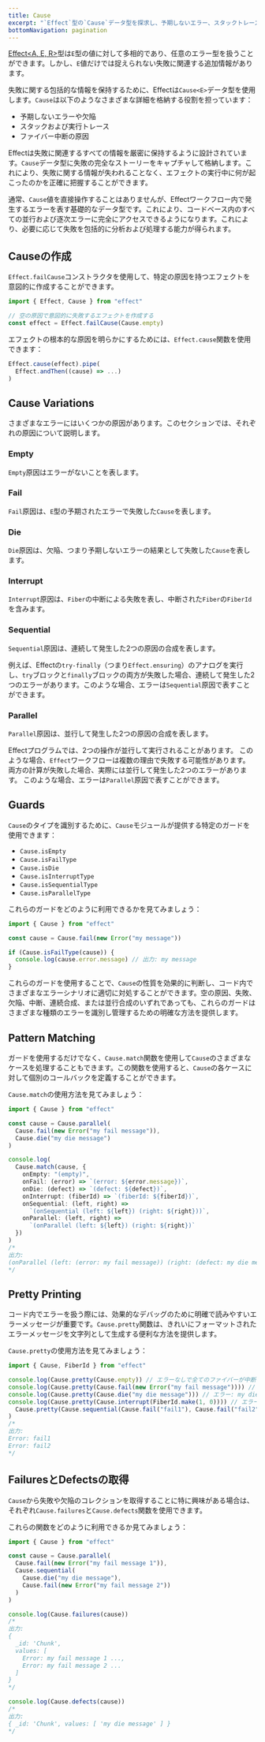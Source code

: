 ```yaml
---
title: Cause
excerpt: "`Effect`型の`Cause`データ型を探求し、予期しないエラー、スタックトレース、ファイバー中断の原因など、失敗に関する包括的な情報を格納します。`Cause`がどのようにして失敗情報を失わずに保持し、コードベースでの正確なエラー分析と処理のための完全なストーリーを提供するかを学びます。`Effect`ワークフロー内のさまざまなエラーシナリオを表すEmpty、Fail、Die、Interrupt、Sequential、Parallelなどのさまざまな原因を発見します。"
bottomNavigation: pagination
---
```


[Effect&lt;A, E, R&gt;](../../guides/essentials/the-effect-type)型は`E`型の値に対して多相的であり、任意のエラー型を扱うことができます。しかし、`E`値だけでは捉えられない失敗に関連する追加情報があります。

失敗に関する包括的な情報を保持するために、Effectは`Cause<E>`データ型を使用します。`Cause`は以下のようなさまざまな詳細を格納する役割を担っています：

- 予期しないエラーや欠陥
- スタックおよび実行トレース
- ファイバー中断の原因

Effectは失敗に関連するすべての情報を厳密に保持するように設計されています。`Cause`データ型に失敗の完全なストーリーをキャプチャして格納します。これにより、失敗に関する情報が失われることなく、エフェクトの実行中に何が起こったのかを正確に把握することができます。

通常、`Cause`値を直接操作することはありませんが、Effectワークフロー内で発生するエラーを表す基礎的なデータ型です。これにより、コードベース内のすべての並行および逐次エラーに完全にアクセスできるようになります。これにより、必要に応じて失敗を包括的に分析および処理する能力が得られます。

## Causeの作成

`Effect.failCause`コンストラクタを使用して、特定の原因を持つエフェクトを意図的に作成することができます。

```ts twoslash
import { Effect, Cause } from "effect"

// 空の原因で意図的に失敗するエフェクトを作成する
const effect = Effect.failCause(Cause.empty)
```

エフェクトの根本的な原因を明らかにするためには、`Effect.cause`関数を使用できます：

```ts
Effect.cause(effect).pipe(
  Effect.andThen((cause) => ...)
)
```

## Cause Variations

さまざまなエラーにはいくつかの原因があります。このセクションでは、それぞれの原因について説明します。

### Empty

`Empty`原因はエラーがないことを表します。

### Fail

`Fail`原因は、`E`型の予期されたエラーで失敗した`Cause`を表します。

### Die

`Die`原因は、欠陥、つまり予期しないエラーの結果として失敗した`Cause`を表します。

### Interrupt

`Interrupt`原因は、`Fiber`の中断による失敗を表し、中断された`Fiber`の`FiberId`を含みます。

### Sequential

`Sequential`原因は、連続して発生した2つの原因の合成を表します。

例えば、Effectの`try-finally`（つまり`Effect.ensuring`）のアナログを実行し、`try`ブロックと`finally`ブロックの両方が失敗した場合、連続して発生した2つのエラーがあります。このような場合、エラーは`Sequential`原因で表すことができます。

### Parallel

`Parallel`原因は、並行して発生した2つの原因の合成を表します。

Effectプログラムでは、2つの操作が並行して実行されることがあります。
このような場合、`Effect`ワークフローは複数の理由で失敗する可能性があります。
両方の計算が失敗した場合、実際には並行して発生した2つのエラーがあります。
このような場合、エラーは`Parallel`原因で表すことができます。

## Guards

`Cause`のタイプを識別するために、`Cause`モジュールが提供する特定のガードを使用できます：

- `Cause.isEmpty`
- `Cause.isFailType`
- `Cause.isDie`
- `Cause.isInterruptType`
- `Cause.isSequentialType`
- `Cause.isParallelType`

これらのガードをどのように利用できるかを見てみましょう：

```ts twoslash
import { Cause } from "effect"

const cause = Cause.fail(new Error("my message"))

if (Cause.isFailType(cause)) {
  console.log(cause.error.message) // 出力: my message
}
```

これらのガードを使用することで、`Cause`の性質を効果的に判断し、コード内でさまざまなエラーシナリオに適切に対処することができます。空の原因、失敗、欠陥、中断、連続合成、または並行合成のいずれであっても、これらのガードはさまざまな種類のエラーを識別し管理するための明確な方法を提供します。

## Pattern Matching

ガードを使用するだけでなく、`Cause.match`関数を使用して`Cause`のさまざまなケースを処理することもできます。この関数を使用すると、`Cause`の各ケースに対して個別のコールバックを定義することができます。

`Cause.match`の使用方法を見てみましょう：

```ts twoslash
import { Cause } from "effect"

const cause = Cause.parallel(
  Cause.fail(new Error("my fail message")),
  Cause.die("my die message")
)

console.log(
  Cause.match(cause, {
    onEmpty: "(empty)",
    onFail: (error) => `(error: ${error.message})`,
    onDie: (defect) => `(defect: ${defect})`,
    onInterrupt: (fiberId) => `(fiberId: ${fiberId})`,
    onSequential: (left, right) =>
      `(onSequential (left: ${left}) (right: ${right}))`,
    onParallel: (left, right) =>
      `(onParallel (left: ${left}) (right: ${right})`
  })
)
/*
出力:
(onParallel (left: (error: my fail message)) (right: (defect: my die message))
*/
```

## Pretty Printing

コード内でエラーを扱う際には、効果的なデバッグのために明確で読みやすいエラーメッセージが重要です。`Cause.pretty`関数は、きれいにフォーマットされたエラーメッセージを文字列として生成する便利な方法を提供します。

`Cause.pretty`の使用方法を見てみましょう：

```ts twoslash
import { Cause, FiberId } from "effect"

console.log(Cause.pretty(Cause.empty)) // エラーなしで全てのファイバーが中断されました。
console.log(Cause.pretty(Cause.fail(new Error("my fail message")))) // エラー: my fail message
console.log(Cause.pretty(Cause.die("my die message"))) // エラー: my die message
console.log(Cause.pretty(Cause.interrupt(FiberId.make(1, 0)))) // エラーなしで全てのファイバーが中断されました。
  Cause.pretty(Cause.sequential(Cause.fail("fail1"), Cause.fail("fail2")))
)
/*
出力:
Error: fail1
Error: fail2
*/
```

## FailuresとDefectsの取得

`Cause`から失敗や欠陥のコレクションを取得することに特に興味がある場合は、それぞれ`Cause.failures`と`Cause.defects`関数を使用できます。

これらの関数をどのように利用できるか見てみましょう：

```ts twoslash
import { Cause } from "effect"

const cause = Cause.parallel(
  Cause.fail(new Error("my fail message 1")),
  Cause.sequential(
    Cause.die("my die message"),
    Cause.fail(new Error("my fail message 2"))
  )
)

console.log(Cause.failures(cause))
/*
出力:
{
  _id: 'Chunk',
  values: [
    Error: my fail message 1 ...,
    Error: my fail message 2 ...
  ]
}
*/

console.log(Cause.defects(cause))
/*
出力:
{ _id: 'Chunk', values: [ 'my die message' ] }
*/
```
